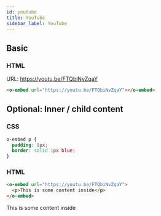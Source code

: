 ```yaml
---
id: youtube
title: YouTube
sidebar_label: YouTube
---
```


## Basic

### HTML

URL: https://youtu.be/FTQbiNvZqaY

```html
<o-embed url="https://youtu.be/FTQbiNvZqaY"></o-embed>
```

<o-embed url="https://youtu.be/FTQbiNvZqaY"></o-embed>

## Optional: Inner / child content

### CSS

```css
o-embed p {
  padding: 8px;
  border: solid 1px blue;
}
```

### HTML

```html
<o-embed url="https://youtu.be/FTQbiNvZqaY">
  <p>This is some content inside</p>
</o-embed>
```

<o-embed url="https://youtu.be/FTQbiNvZqaY">
  <p style={{ border: "solid 1px blue", padding: "8px" }}>
    This is some content inside
  </p>
</o-embed>
